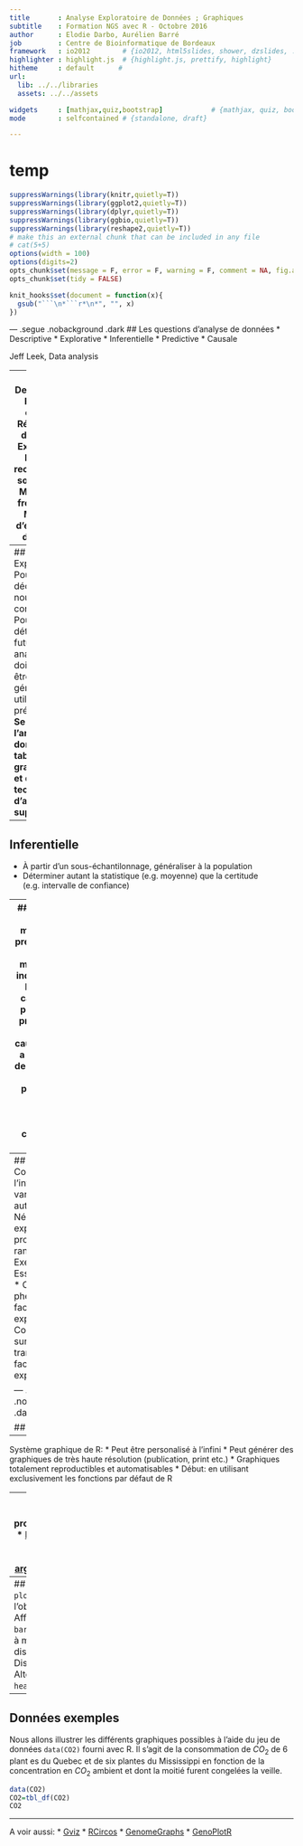 ```yaml
---
title       : Analyse Exploratoire de Données ; Graphiques
subtitle    : Formation NGS avec R - Octobre 2016
author      : Elodie Darbo, Aurélien Barré
job         : Centre de Bioinformatique de Bordeaux
framework   : io2012        # {io2012, html5slides, shower, dzslides, ...}
highlighter : highlight.js  # {highlight.js, prettify, highlight}
hitheme     : default      #
url:
  lib: ../../libraries
  assets: ../../assets

widgets     : [mathjax,quiz,bootstrap]            # {mathjax, quiz, bootstrap}
mode        : selfcontained # {standalone, draft}

---
```

# temp

```r
suppressWarnings(library(knitr,quietly=T))
suppressWarnings(library(ggplot2,quietly=T))
suppressWarnings(library(dplyr,quietly=T))
suppressWarnings(library(ggbio,quietly=T))
suppressWarnings(library(reshape2,quietly=T))
# make this an external chunk that can be included in any file
# cat(5+5)
options(width = 100)
options(digits=2)
opts_chunk$set(message = F, error = F, warning = F, comment = NA, fig.align = 'center', dpi=200, tidy = F, cache.path = 'cache/', fig.path = 'fig/')
opts_chunk$set(tidy = FALSE)

knit_hooks$set(document = function(x){
  gsub("```\n*```r*\n*", "", x)
})
```

--- .segue .nobackground .dark
## Les questions d'analyse de données
* Descriptive
* Explorative
* Inferentielle
* Predictive
* Causale

<div class='source'>Jeff Leek, Data analysis</div>

---
## Descriptive
* Première étapes
* Résumé des données
* Exemples:
	* Données recensement, sondages,
	* Mean allele frequency
	* Moyenne d'expression d'un gène

---
## Explorative
* Pour décourvrir de nouvelles connexions
* Pour déterminer de futures analyses
* Ne doivent pas être généralisé/ utilisé pour la prédiction
* __Se base sur l'analyse de donées tabulées, de graphiques et de techniques d'analyses supervisées__

---
## Inferentielle
* À partir d'un sous-échantilonnage, généraliser à la population
* Déterminer autant la statistique (e.g. moyenne) que la certitude (e.g. intervalle de confiance)

---
## Prédictive
* Utiliser des mesures pour prédire la valeur d'autres mesures
* Est indépendant de la notion de causation
	* X peut très bien prédire Y sans être causallement lié a Y
	* La vente de glaces est un excellent prédicteur du risque de noyade (Variable confondante: l'été)

* Exemple:
	* Recommendations amazon
	* Signature prognostique basée sur des données transcriptomique

---
## Causale
* Comprendre l'influence d'une variable sur une autre
* Nécessite des experimentations propesctives et randomisées
* Exemples
	* Essais cliniques
	* Conséquences phénotypique de facteurs expérimentaux
	* Conséquences sur le transcriptome de facteurs expérimentaux






--- .segue .nobackground .dark

## Gaphiques R

---
Système graphique de R:
* Peut être personalisé à l'infini
* Peut générer des graphiques de très haute résolution (publication, print etc.)
* Graphiques totalement reproductibles et automatisables
* Début: en utilisant exclusivement les fonctions par défaut de R

---
## Liens
* [CRAN Tast view] (http://cran.r-project.org/web/views/Graphics.html)
* [Musée des graphiques](http://rgraphgallery.blogspot.fr) : Avec code source de chacun
* [Manuel graphique de R](http://rgm3.lab.nig.ac.jp/RGM/R_image_list?page=1603&init=true)
* [Manuel des arguments de graphiques en Français](http://pbil.univ-lyon1.fr/R/pdf/tdr75.pdf)

---
## Quelques graphiques de bases
* `plot` : X vs Y; ou fonction spécifique à l'objet (fonction __surchargée__)
* `pairs` : Affichage de données multivariées
* `barplot`: Hauteur vs X
* `boxplot`: Boites à moustaches, statistiques de distributions
* `hist`,`density`: Distributions vs X
* `dotchart`: Alternative efficace aux barplots
* `heatmap`: Grille de points



---
## Données exemples
Nous allons illustrer les différents graphiques possibles à l'aide du jeu de données `data(CO2)` fourni avec R. Il s'agit de la consommation de $CO_2$ de 6 plant
es du Quebec et de six plantes du Mississippi en fonction de la concentration en $CO_2$ ambient et dont la moitié furent congelées la veille.
```r
data(CO2)
CO2=tbl_df(CO2)
CO2
```


---
A voir aussi:
* [Gviz](http://www.bioconductor.org/packages/devel/bioc/html/Gviz.html)
* [RCircos](http://cran.us.r-project.org/web/packages/RCircos/index.html)
* [GenomeGraphs](http://bioconductor.org/packages/release/bioc/html/GenomeGraphs.html)
* [GenoPlotR](http://genoplotr.r-forge.r-project.org)
